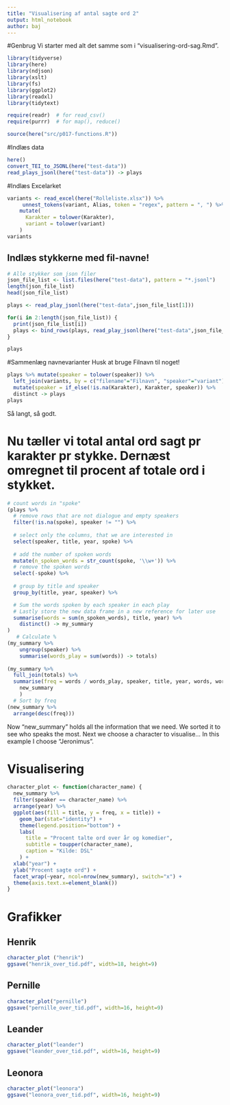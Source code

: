 ```yaml
---
title: "Visualisering af antal sagte ord 2"
output: html_notebook
author: baj
---
```

#Genbrug
Vi starter med alt det samme som i "visualisering-ord-sag.Rmd".
```r
library(tidyverse)
library(here)
library(ndjson)
library(xslt)
library(fs)
library(ggplot2)
library(readxl)
library(tidytext)

require(readr)  # for read_csv()
require(purrr)  # for map(), reduce()

source(here("src/p017-functions.R"))
```
#Indlæs data
```r
here()
convert_TEI_to_JSONL(here("test-data"))
read_plays_jsonl(here("test-data")) -> plays
```
#Indlæs Excelarket
```r
variants <- read_excel(here("Rolleliste.xlsx")) %>% 
     unnest_tokens(variant, Alias, token = "regex", pattern = ", ") %>% 
    mutate(
      Karakter = tolower(Karakter),
      variant = tolower(variant)
    )
variants
```

## Indlæs stykkerne med fil-navne!
```r
# Alle stykker som json filer
json_file_list <- list.files(here("test-data"), pattern = "*.jsonl")
length(json_file_list)
head(json_file_list)

plays <- read_play_jsonl(here("test-data",json_file_list[1]))

for(i in 2:length(json_file_list)) {
  print(json_file_list[i])
  plays <- bind_rows(plays, read_play_jsonl(here("test-data",json_file_list[i])))
}

plays
```
#Sammenlæg navnevarianter
Husk at bruge Filnavn til noget!
```r
plays %>% mutate(speaker = tolower(speaker)) %>% 
  left_join(variants, by = c("filename"="Filnavn", "speaker"="variant")) %>% 
  mutate(speaker = if_else(!is.na(Karakter), Karakter, speaker)) %>%
  distinct -> plays
plays
```
Så langt, så godt.

# Nu tæller vi total antal ord sagt pr karakter pr stykke. Dernæst omregnet til procent af totale ord i stykket.
```r

# count words in "spoke"
(plays %>% 
  # remove rows that are not dialogue and empty speakers
  filter(!is.na(spoke), speaker != "") %>%
  
  # select only the columns, that we are interested in
  select(speaker, title, year, spoke) %>% 
  
  # add the number of spoken words
  mutate(n_spoken_words = str_count(spoke, '\\w+')) %>% 
  # remove the spoken words
  select(-spoke) %>%
  
  # group by title and speaker
  group_by(title, year, speaker) %>% 

  # Sum the words spoken by each speaker in each play
  # Lastly store the new data frame in a new reference for later use
  summarise(words = sum(n_spoken_words), title, year) %>%
    distinct() -> my_summary
)
   # Calculate %
(my_summary %>%
    ungroup(speaker) %>%
    summarise(words_play = sum(words)) -> totals)
   
(my_summary %>%
  full_join(totals) %>%
  summarise(freq = words / words_play, speaker, title, year, words, words_play) ->
    new_summary
    )
  # Sort by freq
(new_summary %>%
  arrange(desc(freq)))

```
Now "new_summary" holds all the information that we need. We sorted it to see who speaks the most. Next we choose a character to visualise...
In this example I choose "Jeronimus".

# Visualisering 
```r
character_plot <- function(character_name) {
  new_summary %>% 
  filter(speaker == character_name) %>%
  arrange(year) %>%
  ggplot(aes(fill = title, y = freq, x = title)) +
    geom_bar(stat="identity") +
    theme(legend.position="bottom") +
    labs(
      title = "Procent talte ord over år og komedier",
      subtitle = toupper(character_name),
      caption = "Kilde: DSL"
    ) +
  xlab("year") +
  ylab("Procent sagte ord") +
  facet_wrap(~year, ncol=nrow(new_summary), switch="x") +
  theme(axis.text.x=element_blank())
}

```

# Grafikker
## Henrik
```r
character_plot ("henrik")
ggsave("henrik_over_tid.pdf", width=18, height=9)
```
## Pernille
```r
character_plot("pernille")
ggsave("pernille_over_tid.pdf", width=16, height=9)

```

## Leander
```r
character_plot("leander")
ggsave("leander_over_tid.pdf", width=16, height=9)

```
## Leonora
```r
character_plot("leonora")
ggsave("leonora_over_tid.pdf", width=16, height=9)

```
